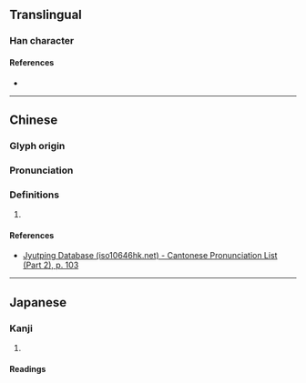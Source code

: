 {{character info/new}}
==Translingual==

===Han character===
{{Han char|rn=53|rad=广|as=10|sn=13|four=00213|canj=IGIT|ids=⿸广盍}}

====References====
* {{Han ref|kx=0349.010|dkj=09427|dj=0659.260|hdz=20894.160|uh=5EC5|ud=24261|bh=DD5D|bd=56669}}

----

==Chinese==
{{zh-forms}}

===Glyph origin===
{{Han etym}}

===Pronunciation===
{{zh-pron
|m=è
|c=ap1,ngap1
|mc=y
|oc=y
|cat=
}}

===Definitions===
{{zh-hanzi}}

# {{rfdef|zh}}

====References====
* [http://www.iso10646hk.net/jp/document/download.jsp Jyutping Database (iso10646hk.net) - Cantonese Pronunciation List (Part 2), p. 103]

----

==Japanese==

===Kanji===
{{ja-kanji|grade=|rs=广10}}

# {{defn|ja|sort=广10}}

====Readings====
{{rfv-pronunciation|ja}}
{{ja-readings
|goon=おう<あふ, ごう<がふ
|kanon=こう<かふ
}}